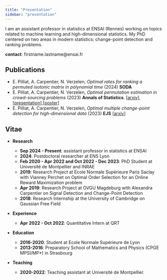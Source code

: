 ```yaml
---
title: "Presentation"
sidebar: "presentation"
---
```


I am an assistant professor in statistics at ENSAI (Rennes) working on topics related to machine learning and high-dimensional statistics. My PhD centered on two areas in modern statistics: change-point detection and ranking problems. 

**contact**: firstname.lastname@ensai.fr


## Publications

- E. Pilliat, A. Carpentier, N. Verzelen, *Optimal rates for ranking a permuted isotonic matrix in polynomial time* (2024) **SODA**
- E. Pilliat, A. Carpentier, N. Verzelen, *Optimal permutation estimation in crowd-sourcing problems* (2023) **Annals of Statistics**. [[arxiv](https://arxiv.org/abs/2211.04092)], [[presentation](pdf/presentation_experts.pdf)],[[poster](pdf/poster_experts.pdf)]
- E. Pilliat, A. Carpentier, N. Verzelen, *Optimal multiple change-point detection for high-dimensional data* (2023) **EJS** [[arxiv](https://arxiv.org/abs/2011.07818)]




## Vitae

- **Research**
    - **Sep 2024 - Present**: assistant professor in statistics at ENSAI
    - **2024**: Postdoctoral researcher at ENS Lyon
    - **Feb 2020 - Apr 2022 and Oct 2022 - Dec 2023**: PhD Student at Université de Montpellier and INRAE
    - **2019**: Research Project at Ecole Normale Supérieure Paris Saclay with Vianney Perchet on Optimal Order Selection for an Online Reward Maximization problem
    - **Apr 2019**: Research Project at OVGU Magdeburg with Alexandra Carpentier on Signal Detection and Change-Point Detection
    - **2018**: Research Internship at the University of Cambridge
    on Gaussian Free Field 

- **Experience**

    - **Apr 2022 - Oct 2022**: Quantitative Intern at QRT

- **Education**

    - **2016-2020**: Student at Ecole Normale Supérieure de Lyon
    - **2013-2016**: Preparatory School of Mathematics and Physics (CPGE MPSI/MP*) in Strasbourg

- **Teaching**

    - **2020-2022**: Teaching assistant at Université de Montpellier.

